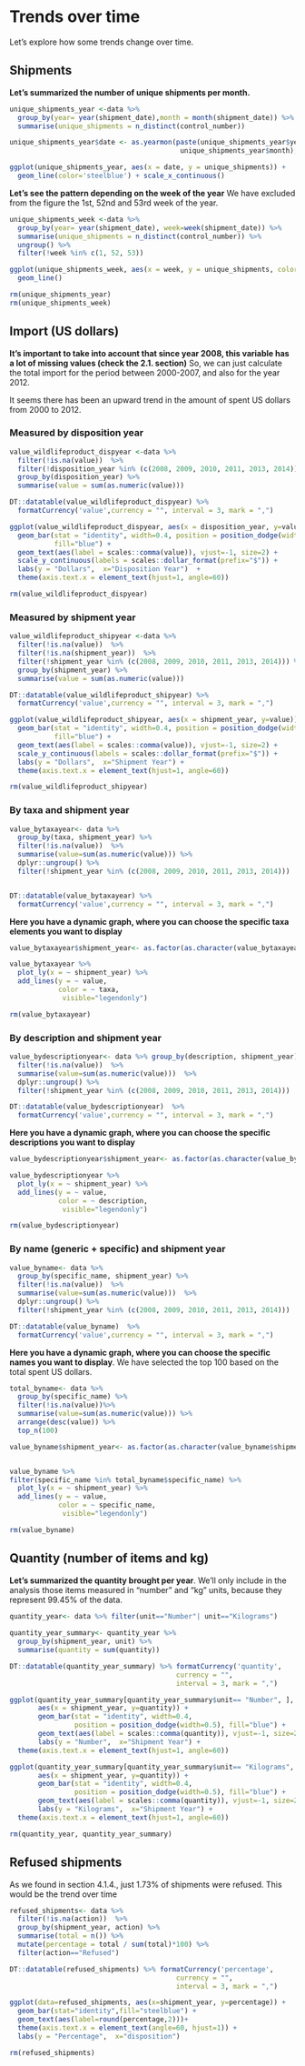 # Trends over time
Let's explore how some trends change over time. 

## Shipments
**Let's summarized the number of unique shipments per month.**

```r
unique_shipments_year <-data %>% 
  group_by(year= year(shipment_date),month = month(shipment_date)) %>%
  summarise(unique_shipments = n_distinct(control_number)) 

unique_shipments_year$date <- as.yearmon(paste(unique_shipments_year$year, 
                                          unique_shipments_year$month), "%Y %m")

ggplot(unique_shipments_year, aes(x = date, y = unique_shipments)) + 
  geom_line(color='steelblue') + scale_x_continuous()
```

**Let's see the pattern depending on the week of the year**
We have excluded from the figure the 1st, 52nd and 53rd week of the year.  

```r
unique_shipments_week <-data %>% 
  group_by(year= year(shipment_date), week=week(shipment_date)) %>%
  summarise(unique_shipments = n_distinct(control_number)) %>%
  ungroup() %>%
  filter(!week %in% c(1, 52, 53))

ggplot(unique_shipments_week, aes(x = week, y = unique_shipments, color=factor(year))) + 
  geom_line() 

rm(unique_shipments_year)
rm(unique_shipments_week)
```

## Import (US dollars)
**It's important to take into account that since year 2008, this variable has a lot of missing values (check the 2.1. section)** So, we can just calculate the total import for the period between 2000-2007, and also for the year 2012.

It seems there has been an upward trend in the amount of spent US dollars from 2000 to 2012. 

### Measured by disposition year
```r
value_wildlifeproduct_dispyear <-data %>% 
  filter(!is.na(value))  %>%
  filter(!disposition_year %in% (c(2008, 2009, 2010, 2011, 2013, 2014))) %>%
  group_by(disposition_year) %>%
  summarise(value = sum(as.numeric(value))) 

DT::datatable(value_wildlifeproduct_dispyear) %>%
  formatCurrency('value',currency = "", interval = 3, mark = ",")

ggplot(value_wildlifeproduct_dispyear, aes(x = disposition_year, y=value)) + 
  geom_bar(stat = "identity", width=0.4, position = position_dodge(width=0.5), 
           fill="blue") +
  geom_text(aes(label = scales::comma(value)), vjust=-1, size=2) +
  scale_y_continuous(labels = scales::dollar_format(prefix="$")) +
  labs(y = "Dollars",  x="Disposition Year")  +
  theme(axis.text.x = element_text(hjust=1, angle=60)) 

rm(value_wildlifeproduct_dispyear)
```

### Measured by shipment year
```r
value_wildlifeproduct_shipyear <-data %>% 
  filter(!is.na(value))  %>%
  filter(!is.na(shipment_year))  %>%
  filter(!shipment_year %in% (c(2008, 2009, 2010, 2011, 2013, 2014))) %>%
  group_by(shipment_year) %>%
  summarise(value = sum(as.numeric(value)))

DT::datatable(value_wildlifeproduct_shipyear) %>%
  formatCurrency('value',currency = "", interval = 3, mark = ",")

ggplot(value_wildlifeproduct_shipyear, aes(x = shipment_year, y=value)) + 
  geom_bar(stat = "identity", width=0.4, position = position_dodge(width=0.5), 
           fill="blue") +
  geom_text(aes(label = scales::comma(value)), vjust=-1, size=2) +
  scale_y_continuous(labels = scales::dollar_format(prefix="$")) +
  labs(y = "Dollars",  x="Shipment Year") +
  theme(axis.text.x = element_text(hjust=1, angle=60)) 

rm(value_wildlifeproduct_shipyear)
```

### By taxa and shipment year
```r
value_bytaxayear<- data %>% 
  group_by(taxa, shipment_year) %>%
  filter(!is.na(value))  %>%
  summarise(value=sum(as.numeric(value))) %>%
  dplyr::ungroup() %>%
  filter(!shipment_year %in% (c(2008, 2009, 2010, 2011, 2013, 2014)))


DT::datatable(value_bytaxayear) %>%
  formatCurrency('value',currency = "", interval = 3, mark = ",")
```

**Here you have a dynamic graph, where you can choose the specific taxa elements you want to display**
```r
value_bytaxayear$shipment_year<- as.factor(as.character(value_bytaxayear$shipment_year))

value_bytaxayear %>%  
  plot_ly(x = ~ shipment_year) %>% 
  add_lines(y = ~ value, 
            color = ~ taxa,
             visible="legendonly")

rm(value_bytaxayear)
```
### By description and shipment year
```r
value_bydescriptionyear<- data %>% group_by(description, shipment_year) %>%
  filter(!is.na(value))  %>%
  summarise(value=sum(as.numeric(value)))  %>%
  dplyr::ungroup() %>%
  filter(!shipment_year %in% (c(2008, 2009, 2010, 2011, 2013, 2014)))

DT::datatable(value_bydescriptionyear)  %>%
  formatCurrency('value',currency = "", interval = 3, mark = ",")

```

**Here you have a dynamic graph, where you can choose the specific descriptions you want to display**
```r
value_bydescriptionyear$shipment_year<- as.factor(as.character(value_bydescriptionyear$shipment_year))

value_bydescriptionyear %>%  
  plot_ly(x = ~ shipment_year) %>% 
  add_lines(y = ~ value, 
            color = ~ description,
             visible="legendonly")

rm(value_bydescriptionyear)
```

### By name (generic + specific) and shipment year
```r
value_byname<- data %>% 
  group_by(specific_name, shipment_year) %>%
  filter(!is.na(value))  %>%
  summarise(value=sum(as.numeric(value)))  %>%
  dplyr::ungroup() %>%
  filter(!shipment_year %in% (c(2008, 2009, 2010, 2011, 2013, 2014)))

DT::datatable(value_byname)  %>%
  formatCurrency('value',currency = "", interval = 3, mark = ",")

```
**Here you have a dynamic graph, where you can choose the specific names you want to display**. We have selected the top 100 based on the total spent US dollars. 

```r
total_byname<- data %>% 
  group_by(specific_name) %>%
  filter(!is.na(value))%>%
  summarise(value=sum(as.numeric(value))) %>%
  arrange(desc(value)) %>%
  top_n(100)

value_byname$shipment_year<- as.factor(as.character(value_byname$shipment_year))


value_byname %>%
filter(specific_name %in% total_byname$specific_name) %>%  
  plot_ly(x = ~ shipment_year) %>% 
  add_lines(y = ~ value, 
            color = ~ specific_name,
             visible="legendonly")

rm(value_byname)
```


## Quantity (number of items and kg)
**Let's summarized the quantity brought per year**. We'll only include in the analysis those items measured in "number" and "kg" units, because they represent 99.45% of the data. 

```r
quantity_year<- data %>% filter(unit=="Number"| unit=="Kilograms") 
                                 
quantity_year_summary<- quantity_year %>% 
  group_by(shipment_year, unit) %>%
  summarise(quantity = sum(quantity)) 

DT::datatable(quantity_year_summary) %>% formatCurrency('quantity',
                                         currency = "",
                                         interval = 3, mark = ",")

ggplot(quantity_year_summary[quantity_year_summary$unit== "Number", ],
       aes(x = shipment_year, y=quantity)) + 
       geom_bar(stat = "identity", width=0.4, 
                position = position_dodge(width=0.5), fill="blue") +
       geom_text(aes(label = scales::comma(quantity)), vjust=-1, size=2) +
       labs(y = "Number",  x="Shipment Year") +
  theme(axis.text.x = element_text(hjust=1, angle=60)) 

ggplot(quantity_year_summary[quantity_year_summary$unit== "Kilograms", ],
       aes(x = shipment_year, y=quantity)) + 
       geom_bar(stat = "identity", width=0.4, 
                position = position_dodge(width=0.5), fill="blue") +
       geom_text(aes(label = scales::comma(quantity)), vjust=-1, size=2) +
       labs(y = "Kilograms",  x="Shipment Year") +
  theme(axis.text.x = element_text(hjust=1, angle=60)) 

rm(quantity_year, quantity_year_summary)
```

## Refused shipments
As we found in section 4.1.4., just 1.73% of shipments were refused. 
This would be the trend over time 

```r
refused_shipments<- data %>% 
  filter(!is.na(action))  %>%
  group_by(shipment_year, action) %>%
  summarise(total = n()) %>%
  mutate(percentage = total / sum(total)*100) %>%
  filter(action=="Refused")

DT::datatable(refused_shipments) %>% formatCurrency('percentage',
                                         currency = "",
                                         interval = 3, mark = ",")

ggplot(data=refused_shipments, aes(x=shipment_year, y=percentage)) + 
  geom_bar(stat="identity",fill="steelblue") +
  geom_text(aes(label=round(percentage,2)))+
  theme(axis.text.x = element_text(angle=60, hjust=1)) +
  labs(y = "Percentage",  x="disposition") 

rm(refused_shipments)
```


